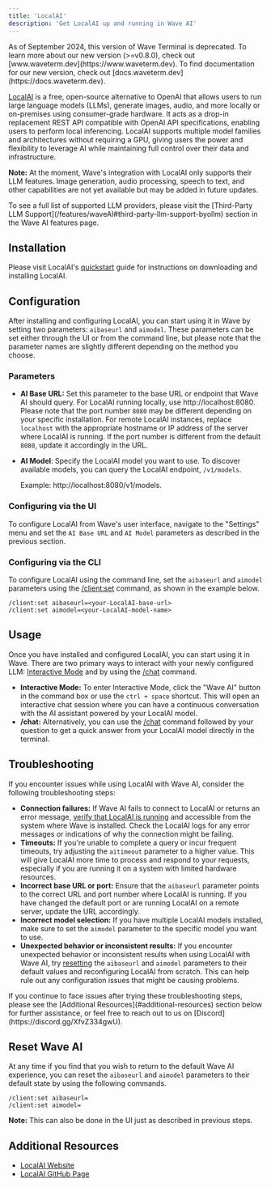 ```yaml
---
title: 'LocalAI'
description: 'Get LocalAI up and running in Wave AI'
---
```


<Warning>
As of September 2024, this version of Wave Terminal is deprecated. To learn more about our new version (>=v0.8.0), check out [www.waveterm.dev](https://www.waveterm.dev). To find documentation for our new version, check out [docs.waveterm.dev](https://docs.waveterm.dev).
</Warning>

[LocalAI](https://localai.io/) is a free, open-source alternative to OpenAI that allows users to run large language models (LLMs), generate images, audio, and more locally or on-premises using consumer-grade hardware. It acts as a drop-in replacement REST API compatible with OpenAI API specifications, enabling users to perform local inferencing. LocalAI supports multiple model families and architectures without requiring a GPU, giving users the power and flexibility to leverage AI while maintaining full control over their data and infrastructure.

**Note:** At the moment, Wave's integration with LocalAI only supports their LLM features. Image generation, audio processing, speech to text, and other capabilities are not yet available but may be added in future updates.

<Tip>
To see a full list of supported LLM providers, please visit the [Third-Party LLM Support](/features/waveAI#third-party-llm-support-byollm) section in the Wave AI features page.
</Tip>

## Installation
Please visit LocalAI's [quickstart](https://localai.io/basics/getting_started/) guide for instructions on downloading and installing LocalAI.

## Configuration
After installing and configuring LocalAI, you can start using it in Wave by setting two parameters: `aibaseurl` and `aimodel`. These parameters can be set either through the UI or from the command line, but please note that the parameter names are slightly different depending on the method you choose.

### **Parameters**

- **AI Base URL:** Set this parameter to the base URL or endpoint that Wave AI should query. For LocalAI running locally, use http://localhost:8080. Please note that the port number `8080` may be different depending on your specific installation. For remote LocalAI instances, replace `localhost` with the appropriate hostname or IP address of the server where LocalAI is running. If the port number is different from the default `8080`, update it accordingly in the URL.
- **AI Model**: Specify the LocalAI model you want to use. To discover available models, you can query the LocalAI endpoint, `/v1/models`.

    Example: http://localhost:8080/v1/models.

### Configuring via the UI
To configure LocalAI from Wave's user interface, navigate to the "Settings" menu and set the `AI Base URL` and `AI Model` parameters as described in the previous section.

### Configuring via the CLI
To configure LocalAI using the command line, set the `aibaseurl` and `aimodel` parameters using the [/client:set](/reference/slashcommands#client-set) command, as shown in the example below.

```
/client:set aibaseurl=<your-LocalAI-base-url>
/client:set aimodel=<your-LocalAI-model-name>
```

## Usage
Once you have installed and configured LocalAI, you can start using it in Wave. There are two primary ways to interact with your newly configured LLM: [Interactive Mode](/features/waveAI#interactive) and by using the [/chat](/features/waveAI#chat-command) command.

- **Interactive Mode:** To enter Interactive Mode, click the "Wave AI" button in the command box or use the `ctrl + space` shortcut. This will open an interactive chat session where you can have a continuous conversation with the AI assistant powered by your LocalAI model.
- **/chat:** Alternatively, you can use the [/chat](/features/waveAI#chat-command) command followed by your question to get a quick answer from your LocalAI model directly in the terminal.

## Troubleshooting
If you encounter issues while using LocalAI with Wave AI, consider the following troubleshooting steps:

- **Connection failures:** If Wave AI fails to connect to LocalAI or returns an error message, [verify that LocalAI is running](https://localai.io/basics/getting_started/#text-generation) and accessible from the system where Wave is installed. Check the LocalAI logs for any error messages or indications of why the connection might be failing.
- **Timeouts:** If you're unable to complete a query or incur frequent timeouts, try adjusting the `aitimeout` parameter to a higher value. This will give LocalAI more time to process and respond to your requests, especially if you are running it on a system with limited hardware resources.
- **Incorrect base URL or port:** Ensure that the `aibaseurl` parameter points to the correct URL and port number where LocalAI is running. If you have changed the default port or are running LocalAI on a remote server, update the URL accordingly.
- **Incorrect model selection:** If you have multiple LocalAI models installed, make sure to set the `aimodel` parameter to the specific model you want to use.
- **Unexpected behavior or inconsistent results:** If you encounter unexpected behavior or inconsistent results when using LocalAI with Wave AI, try [resetting](#reset-wave-ai) the `aibaseurl` and `aimodel` parameters to their default values and reconfiguring LocalAI from scratch. This can help rule out any configuration issues that might be causing problems.

<Tip>
If you continue to face issues after trying these troubleshooting steps, please see the [Additional Resources](#additional-resources) section below for further assistance, or feel free to reach out to us on [Discord](https://discord.gg/XfvZ334gwU).
</Tip>

## Reset Wave AI
At any time if you find that you wish to return to the default Wave AI experience, you can reset the `aibaseurl` and `aimodel` parameters to their default state by using the following commands.

```
/client:set aibaseurl=
/client:set aimodel=
```
**Note:** This can also be done in the UI just as described in previous steps.

## Additional Resources
* [LocalAI Website](https://localai.io/)
* [LocalAI GitHub Page](https://github.com/mudler/LocalAI)